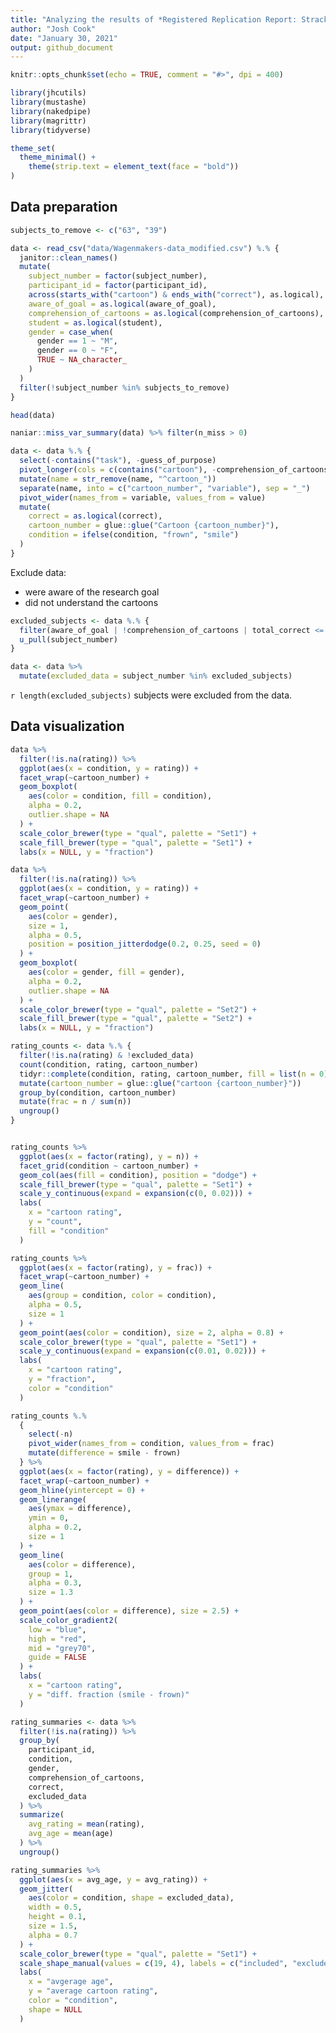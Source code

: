 ```yaml
---
title: "Analyzing the results of *Registered Replication Report: Strack, Martin, and Stepper (1988)*"
author: "Josh Cook"
date: "January 30, 2021"
output: github_document
---
```


```r
knitr::opts_chunk$set(echo = TRUE, comment = "#>", dpi = 400)

library(jhcutils)
library(mustashe)
library(nakedpipe)
library(magrittr)
library(tidyverse)

theme_set(
  theme_minimal() +
    theme(strip.text = element_text(face = "bold"))
)
```

## Data preparation

```r
subjects_to_remove <- c("63", "39")

data <- read_csv("data/Wagenmakers-data_modified.csv") %.% {
  janitor::clean_names()
  mutate(
    subject_number = factor(subject_number),
    participant_id = factor(participant_id),
    across(starts_with("cartoon") & ends_with("correct"), as.logical),
    aware_of_goal = as.logical(aware_of_goal),
    comprehension_of_cartoons = as.logical(comprehension_of_cartoons),
    student = as.logical(student),
    gender = case_when(
      gender == 1 ~ "M",
      gender == 0 ~ "F",
      TRUE ~ NA_character_
    )
  )
  filter(!subject_number %in% subjects_to_remove)
}

head(data)
```

```r
naniar::miss_var_summary(data) %>% filter(n_miss > 0)
```

```r
data <- data %.% {
  select(-contains("task"), -guess_of_purpose)
  pivot_longer(cols = c(contains("cartoon"), -comprehension_of_cartoons))
  mutate(name = str_remove(name, "^cartoon_"))
  separate(name, into = c("cartoon_number", "variable"), sep = "_")
  pivot_wider(names_from = variable, values_from = value)
  mutate(
    correct = as.logical(correct),
    cartoon_number = glue::glue("Cartoon {cartoon_number}"),
    condition = ifelse(condition, "frown", "smile")
  )
}
```

Exclude data:

- were aware of the research goal
- did not understand the cartoons

```r
excluded_subjects <- data %.% {
  filter(aware_of_goal | !comprehension_of_cartoons | total_correct <= 2)
  u_pull(subject_number)
}

data <- data %>%
  mutate(excluded_data = subject_number %in% excluded_subjects)
```

`r length(excluded_subjects)` subjects were excluded from the data.


## Data visualization

```r
data %>%
  filter(!is.na(rating)) %>%
  ggplot(aes(x = condition, y = rating)) +
  facet_wrap(~cartoon_number) +
  geom_boxplot(
    aes(color = condition, fill = condition),
    alpha = 0.2,
    outlier.shape = NA
  ) +
  scale_color_brewer(type = "qual", palette = "Set1") +
  scale_fill_brewer(type = "qual", palette = "Set1") +
  labs(x = NULL, y = "fraction")
```

```r
data %>%
  filter(!is.na(rating)) %>%
  ggplot(aes(x = condition, y = rating)) +
  facet_wrap(~cartoon_number) +
  geom_point(
    aes(color = gender),
    size = 1,
    alpha = 0.5,
    position = position_jitterdodge(0.2, 0.25, seed = 0)
  ) +
  geom_boxplot(
    aes(color = gender, fill = gender),
    alpha = 0.2,
    outlier.shape = NA
  ) +
  scale_color_brewer(type = "qual", palette = "Set2") +
  scale_fill_brewer(type = "qual", palette = "Set2") +
  labs(x = NULL, y = "fraction")
```


```r
rating_counts <- data %.% {
  filter(!is.na(rating) & !excluded_data)
  count(condition, rating, cartoon_number)
  tidyr::complete(condition, rating, cartoon_number, fill = list(n = 0))
  mutate(cartoon_number = glue::glue("cartoon {cartoon_number}"))
  group_by(condition, cartoon_number)
  mutate(frac = n / sum(n))
  ungroup()
}


rating_counts %>%
  ggplot(aes(x = factor(rating), y = n)) +
  facet_grid(condition ~ cartoon_number) +
  geom_col(aes(fill = condition), position = "dodge") +
  scale_fill_brewer(type = "qual", palette = "Set1") +
  scale_y_continuous(expand = expansion(c(0, 0.02))) +
  labs(
    x = "cartoon rating",
    y = "count",
    fill = "condition"
  )
```

```r
rating_counts %>%
  ggplot(aes(x = factor(rating), y = frac)) +
  facet_wrap(~cartoon_number) +
  geom_line(
    aes(group = condition, color = condition),
    alpha = 0.5,
    size = 1
  ) +
  geom_point(aes(color = condition), size = 2, alpha = 0.8) +
  scale_color_brewer(type = "qual", palette = "Set1") +
  scale_y_continuous(expand = expansion(c(0.01, 0.02))) +
  labs(
    x = "cartoon rating",
    y = "fraction",
    color = "condition"
  )
```

```r
rating_counts %.%
  {
    select(-n)
    pivot_wider(names_from = condition, values_from = frac)
    mutate(difference = smile - frown)
  } %>%
  ggplot(aes(x = factor(rating), y = difference)) +
  facet_wrap(~cartoon_number) +
  geom_hline(yintercept = 0) +
  geom_linerange(
    aes(ymax = difference),
    ymin = 0,
    alpha = 0.2,
    size = 1
  ) +
  geom_line(
    aes(color = difference),
    group = 1,
    alpha = 0.3,
    size = 1.3
  ) +
  geom_point(aes(color = difference), size = 2.5) +
  scale_color_gradient2(
    low = "blue",
    high = "red",
    mid = "grey70",
    guide = FALSE
  ) +
  labs(
    x = "cartoon rating",
    y = "diff. fraction (smile - frown)"
  )
```


```r
rating_summaries <- data %>%
  filter(!is.na(rating)) %>%
  group_by(
    participant_id,
    condition,
    gender,
    comprehension_of_cartoons,
    correct,
    excluded_data
  ) %>%
  summarize(
    avg_rating = mean(rating),
    avg_age = mean(age)
  ) %>%
  ungroup()
```

```r
rating_summaries %>%
  ggplot(aes(x = avg_age, y = avg_rating)) +
  geom_jitter(
    aes(color = condition, shape = excluded_data),
    width = 0.5,
    height = 0.1,
    size = 1.5,
    alpha = 0.7
  ) +
  scale_color_brewer(type = "qual", palette = "Set1") +
  scale_shape_manual(values = c(19, 4), labels = c("included", "excluded")) +
  labs(
    x = "avgerage age",
    y = "average cartoon rating",
    color = "condition",
    shape = NULL
  )
```
